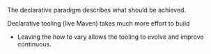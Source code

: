 The declarative paradigm describes what should be achieved.

Declarative tooling (live Maven) takes much more effort to build

 * Leaving the *how* to vary allows the tooling to evolve and improve continuous.


